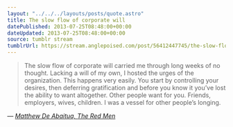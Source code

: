 ```yaml
---
layout: "../../../layouts/posts/quote.astro"
title: The slow flow of corporate will
datePublished: 2013-07-25T08:48:00+00:00
dateUpdated: 2013-07-25T08:48:00+00:00
source: tumblr stream
tumblrUrl: https://stream.anglepoised.com/post/56412447745/the-slow-flow-of-corporate-will-carried-me-through
---
```


> The slow flow of corporate will carried me through long weeks of no thought. Lacking a will of my own, I hosted the urges of the organization. This happens very easily. You start by controlling your desires, then deferring gratification and before you know it you&rsquo;ve lost the ability to want altogether. Other people want for you. Friends, employers, wives, children. I was a vessel for other people&rsquo;s longing.

— <cite>[Matthew De Abaitua, _The Red Men_](https://www.goodreads.com/book/show/2263657.The_Red_Men)</cite>
